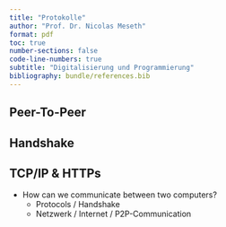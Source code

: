 ```yaml
---
title: "Protokolle"
author: "Prof. Dr. Nicolas Meseth"
format: pdf
toc: true
number-sections: false
code-line-numbers: true
subtitle: "Digitalisierung und Programmierung"
bibliography: bundle/references.bib
---
```

## Peer-To-Peer

## Handshake

## TCP/IP & HTTPs

-   How can we communicate between two computers?
     -   Protocols / Handshake
     -   Netzwerk / Internet / P2P-Communication

